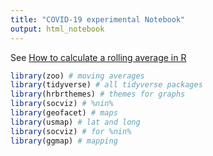 ---
title: "COVID-19 experimental Notebook"
output: html_notebook
---

See [How to calculate a rolling average in R](https://www.storybench.org/how-to-calculate-a-rolling-average-in-r/)

```{r packages and data}

library(zoo) # moving averages        
library(tidyverse) # all tidyverse packages
library(hrbrthemes) # themes for graphs
library(socviz) # %nin%
library(geofacet) # maps
library(usmap) # lat and long
library(socviz) # for %nin%
library(ggmap) # mapping


```

